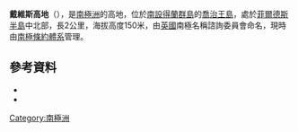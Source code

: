 {{Coord|62|11|S|58|56|W|source:GNIS|display=title}}

'''戴維斯高地'''（{{lang-en|Davies Heights}}），是[[南極洲|南極洲]]的高地，位於[[南設得蘭群島|南設得蘭群島]]的[[喬治王島|喬治王島]]，處於[[菲爾德斯半島|菲爾德斯半島]]中北部，長2公里，海拔高度150米，由[[英國|英國]]南極名稱諮詢委員會命名，現時由[[南極條約體系|南極條約體系]]管理。

==參考資料==
*{{cite gnis | type = antarid | id = 3569| name = Davies Heights| accessdate = 2012-01-02}}
*{{usgs-gazetteer|id=3569}}

{{Antarctica-geo-stub}}
[[Category:南極洲|Category:南極洲]]